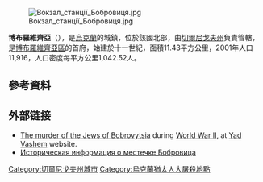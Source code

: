 {{No footnotes|time=2015-09-16T13:06:40+00:00}}
[[Image:Вокзал_станції_Бобровиця.jpg|right]]

'''博布羅維齊亞'''（{{lang-uk|Бобровиця}}），是[[烏克蘭|烏克蘭]]的城鎮，位於該國北部，由[[切爾尼戈夫州|切爾尼戈夫州]]負責管轄，是[[博布羅維齊亞區|博布羅維齊亞區]]的首府，始建於十一世紀，面積11.43平方公里，2001年人口11,916，人口密度每平方公里1,042.52人。

{{Coord|50|44|42|N|31|23|13|E|display=title}}

==參考資料==
{{reflist}}

==外部链接==
* [http://www.yadvashem.org/untoldstories/database/index.asp?cid=402 The murder of the Jews of Bobrovytsia] {{Wayback|url=http://www.yadvashem.org/untoldstories/database/index.asp?cid=402 |date=20150519151351 }} during [[World_War_II|World War II]], at [[Yad_Vashem|Yad Vashem]] website.
* [http://www.surnameindex.info/info/chernigov/kozelets/bobrovitsa/index.html Историческая информация о местечке Бобровица] {{Wayback|url=http://www.surnameindex.info/info/chernigov/kozelets/bobrovitsa/index.html |date=20210716193834 }} {{ref-ru}}

{{DEFAULTSORT:Бобровиця}}
[[Category:切爾尼戈夫州城市|Category:切爾尼戈夫州城市]]
[[Category:烏克蘭猶太人大屠殺地點|Category:烏克蘭猶太人大屠殺地點]]


{{Chernihiv-geo-stub}}